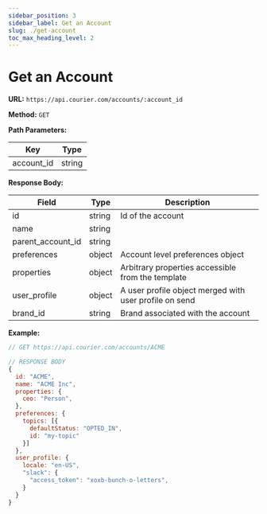 ```yaml
---
sidebar_position: 3
sidebar_label: Get an Account
slug: ./get-account
toc_max_heading_level: 2
---
```


# Get an Account

**URL:** `https://api.courier.com/accounts/:account_id`

**Method:** `GET`

**Path Parameters:**

| Key        | Type   |
| ---------- | ------ |
| account_id | string |

**Response Body:**

| Field             | Type   | Description                                            |
| ----------------- | ------ | ------------------------------------------------------ |
| id                | string | Id of the account                                      |
| name              | string |                                                        |
| parent_account_id | string |                                                        |
| preferences       | object | Account level preferences object                       |
| properties        | object | Arbitrary properties accessible from the template      |
| user_profile      | object | A user profile object merged with user profile on send |
| brand_id          | string | Brand associated with the account                      |

**Example:**

```js
// GET https://api.courier.com/accounts/ACME

// RESPONSE BODY
{
  id: "ACME",
  name: "ACME Inc",
  properties: {
    ceo: "Person",
  },
  preferences: {
    topics: [{
      defaultStatus: "OPTED_IN",
      id: "my-topic"
    }]
  },
  user_profile: {
    locale: "en-US",
    "slack": {
      "access_token": "xoxb-bunch-o-letters",
    }
  }
}
```
